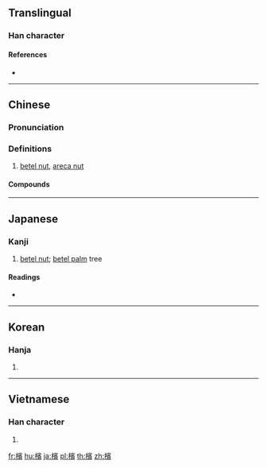 {{also|梹|槟}}
==Translingual==

===Han character===
{{Han char|rn=75|rad=木|as=14|sn=18|four=43986|canj=DJMC|ids=⿰木賓}}

====References====
* {{Han ref|kx=0558.360|dkj=15734|dj=0948.080|hdz=21310.090|uh=6AB3|ud=27315|bh=C262|bd=49762}}

----

==Chinese==
{{zh-forms|s=槟}}

===Pronunciation===
{{zh-pron
|m=bīn,bīng
|c=ban1
|mc=y
|oc=y
|ma=
|cat=n
}}

===Definitions===
{{zh-hanzi}}

# [[betel nut]], [[areca nut]]

====Compounds====
{{zh-der|檳榔|檳榔西施|檳城|香檳}}

----

==Japanese==

===Kanji===
{{ja-kanji|grade=|rs=木14}}

# [[betel nut]]; [[betel palm]] tree

====Readings====
* {{ja-readings|on=[[びん]] (bin), [[ひん]] (hin)|kun=[[びんろうし]] (binroushi)}}

----

==Korean==

===Hanja===
{{ko-hanja|hangeul=빈|eumhun=|rv=bin|mr=pin|y=pin}}

# {{defn|lang=ko|sort=木14}}

----

==Vietnamese==

===Han character===
{{vi-hantu|[[tân]]|rs=木14}}

# {{defn|lang=vi|sort=木14}}

[[fr:檳]]
[[hu:檳]]
[[ja:檳]]
[[pl:檳]]
[[th:檳]]
[[zh:檳]]